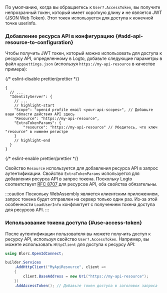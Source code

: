 
<ApiResourcesDescription />

По умолчанию, когда вы обращаетесь к `User?.AccessToken`, вы получите непрозрачный токен, который имеет короткую длину и не является JWT (JSON Web Token). Этот токен используется для доступа к конечной точке userinfo.

### Добавление ресурса API в конфигурацию \{#add-api-resource-to-configuration}

Чтобы получить JWT токен, который можно использовать для доступа к ресурсу API, определенному в Logto, добавьте следующие параметры в файл `appsettings.json` (используя `https://my-api-resource` в качестве примера):

{/* eslint-disable prettier/prettier */}
```json5 title="appsettings.json"
{
  // ...
  "IdentityServer": {
    // ...
    // highlight-start
    "Scope": "openid profile email <your-api-scopes>", // Добавьте ваши области действия API здесь
    "Resource": "https://my-api-resource",
    "ExtraTokenParams": {
        "resource": "https://my-api-resource" // Убедитесь, что ключ "resource" в нижнем регистре
    }
    // highlight-end
  }
}
```
{/* eslint-enable prettier/prettier */}

Свойство `Resource` используется для добавления ресурса API в запрос аутентификации. Свойство `ExtraTokenParams` используется для добавления ресурса API в запрос токена. Поскольку Logto соответствует [RFC 8707](https://tools.ietf.org/html/rfc8707) для ресурсов API, оба свойства обязательны.

:::caution
Поскольку WebAssembly является клиентским приложением, запрос токена будет отправлен на сервер только один раз. Из-за этой особенности `LoadUserInfo` конфликтует с получением токена доступа для ресурсов API.
:::

### Использование токена доступа \{#use-access-token}

После аутентификации пользователя вы можете получить доступ к ресурсу API, используя свойство `User?.AccessToken`. Например, вы можете использовать `HttpClient` для доступа к ресурсу API:

```csharp
using Blorc.OpenIdConnect;

builder.Services
    .AddHttpClient("MyApiResource", client =>
    {
        client.BaseAddress = new Uri("https://my-api-resource");
    })
    .AddAccessToken(); // Добавьте токен доступа в заголовок запроса
```
